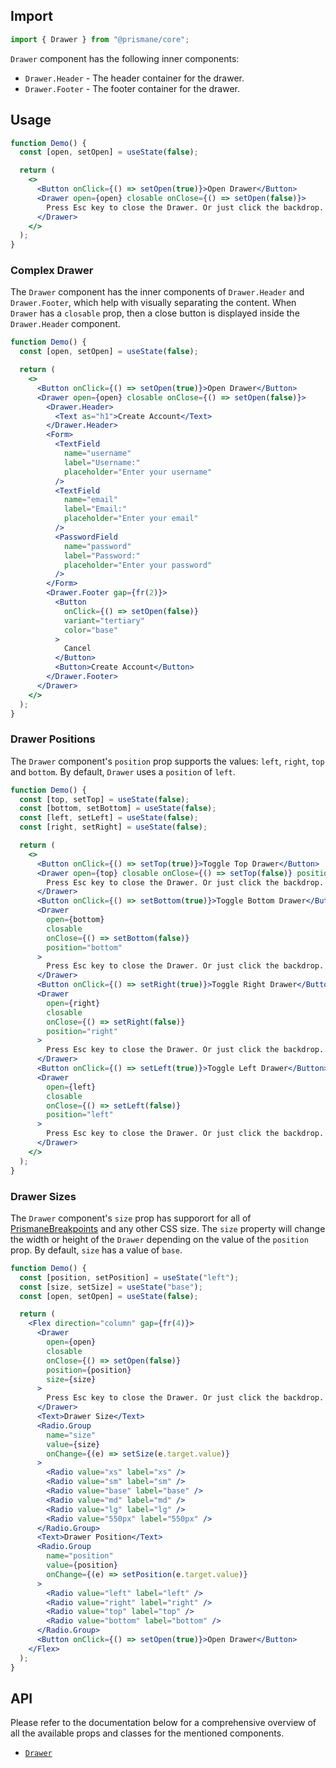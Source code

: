## Import

```js
import { Drawer } from "@prismane/core";
```

`Drawer` component has the following inner components:

- `Drawer.Header` - The header container for the drawer.
- `Drawer.Footer` - The footer container for the drawer.

## Usage

```jsx
function Demo() {
  const [open, setOpen] = useState(false);

  return (
    <>
      <Button onClick={() => setOpen(true)}>Open Drawer</Button>
      <Drawer open={open} closable onClose={() => setOpen(false)}>
        Press Esc key to close the Drawer. Or just click the backdrop.
      </Drawer>
    </>
  );
}
```

### Complex Drawer

The `Drawer` component has the inner components of `Drawer.Header` and `Drawer.Footer`, which help with visually separating the content. When `Drawer` has a `closable` prop, then a close button is displayed inside the `Drawer.Header` component.

```jsx
function Demo() {
  const [open, setOpen] = useState(false);

  return (
    <>
      <Button onClick={() => setOpen(true)}>Open Drawer</Button>
      <Drawer open={open} closable onClose={() => setOpen(false)}>
        <Drawer.Header>
          <Text as="h1">Create Account</Text>
        </Drawer.Header>
        <Form>
          <TextField
            name="username"
            label="Username:"
            placeholder="Enter your username"
          />
          <TextField
            name="email"
            label="Email:"
            placeholder="Enter your email"
          />
          <PasswordField
            name="password"
            label="Password:"
            placeholder="Enter your password"
          />
        </Form>
        <Drawer.Footer gap={fr(2)}>
          <Button
            onClick={() => setOpen(false)}
            variant="tertiary"
            color="base"
          >
            Cancel
          </Button>
          <Button>Create Account</Button>
        </Drawer.Footer>
      </Drawer>
    </>
  );
}
```

### Drawer Positions

The `Drawer` component's `position` prop supports the values: `left`, `right`, `top` and `bottom`. By default, `Drawer` uses a `position` of `left`.

```jsx
function Demo() {
  const [top, setTop] = useState(false);
  const [bottom, setBottom] = useState(false);
  const [left, setLeft] = useState(false);
  const [right, setRight] = useState(false);

  return (
    <>
      <Button onClick={() => setTop(true)}>Toggle Top Drawer</Button>
      <Drawer open={top} closable onClose={() => setTop(false)} position="top">
        Press Esc key to close the Drawer. Or just click the backdrop.
      </Drawer>
      <Button onClick={() => setBottom(true)}>Toggle Bottom Drawer</Button>
      <Drawer
        open={bottom}
        closable
        onClose={() => setBottom(false)}
        position="bottom"
      >
        Press Esc key to close the Drawer. Or just click the backdrop.
      </Drawer>
      <Button onClick={() => setRight(true)}>Toggle Right Drawer</Button>
      <Drawer
        open={right}
        closable
        onClose={() => setRight(false)}
        position="right"
      >
        Press Esc key to close the Drawer. Or just click the backdrop.
      </Drawer>
      <Button onClick={() => setLeft(true)}>Toggle Left Drawer</Button>
      <Drawer
        open={left}
        closable
        onClose={() => setLeft(false)}
        position="left"
      >
        Press Esc key to close the Drawer. Or just click the backdrop.
      </Drawer>
    </>
  );
}
```

### Drawer Sizes

The `Drawer` component's `size` prop has supporort for all of [PrismaneBreakpoints](/docs/getting-started/globals#prismanebreakpoints-type) and any other CSS size. The `size` property will change the width or height of the `Drawer` depending on the
value of the `position` prop. By default, `size` has a value of `base`.

```jsx
function Demo() {
  const [position, setPosition] = useState("left");
  const [size, setSize] = useState("base");
  const [open, setOpen] = useState(false);

  return (
    <Flex direction="column" gap={fr(4)}>
      <Drawer
        open={open}
        closable
        onClose={() => setOpen(false)}
        position={position}
        size={size}
      >
        Press Esc key to close the Drawer. Or just click the backdrop.
      </Drawer>
      <Text>Drawer Size</Text>
      <Radio.Group
        name="size"
        value={size}
        onChange={(e) => setSize(e.target.value)}
      >
        <Radio value="xs" label="xs" />
        <Radio value="sm" label="sm" />
        <Radio value="base" label="base" />
        <Radio value="md" label="md" />
        <Radio value="lg" label="lg" />
        <Radio value="550px" label="550px" />
      </Radio.Group>
      <Text>Drawer Position</Text>
      <Radio.Group
        name="position"
        value={position}
        onChange={(e) => setPosition(e.target.value)}
      >
        <Radio value="left" label="left" />
        <Radio value="right" label="right" />
        <Radio value="top" label="top" />
        <Radio value="bottom" label="bottom" />
      </Radio.Group>
      <Button onClick={() => setOpen(true)}>Open Drawer</Button>
    </Flex>
  );
}
```

## API

Please refer to the documentation below for a comprehensive overview of all the available props and classes for the mentioned components.

- [`Drawer`](/docs/components-api/drawer-api)

